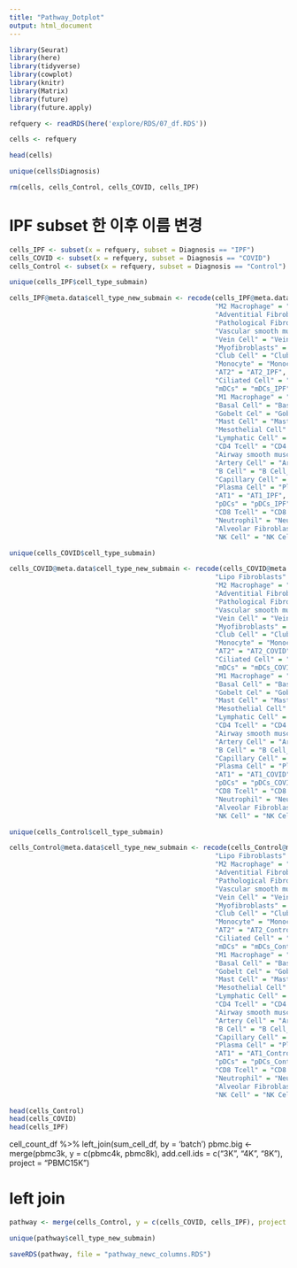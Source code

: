 ```yaml
---
title: "Pathway_Dotplot"
output: html_document
---
```


```r
library(Seurat)
library(here)
library(tidyverse)
library(cowplot)
library(knitr)
library(Matrix)
library(future)
library(future.apply)
```

```r
refquery <- readRDS(here('explore/RDS/07_df.RDS'))
```

```r
cells <- refquery
```

```r
head(cells)
```

```r
unique(cells$Diagnosis)
```

```r
rm(cells, cells_Control, cells_COVID, cells_IPF)
```


# IPF subset 한 이후 이름 변경 
```r
cells_IPF <- subset(x = refquery, subset = Diagnosis == "IPF")
cells_COVID <- subset(x = refquery, subset = Diagnosis == "COVID")
cells_Control <- subset(x = refquery, subset = Diagnosis == "Control")
```

```r
unique(cells_IPF$cell_type_submain)
```

```r
cells_IPF@meta.data$cell_type_new_submain <- recode(cells_IPF@meta.data$cell_type_submain,
                                                    "M2 Macrophage" = "M2 Macrophage_IPF",
                                                    "Adventitial Fibroblasts" = "Adventitial Fibroblasts_IPF",
                                                    "Pathological Fibroblasts" = "Pathological Fibroblasts_IPF",
                                                    "Vascular smooth muscle" = "Vascular smooth muscle_IPF",
                                                    "Vein Cell" = "Vein Cell_IPF",
                                                    "Myofibroblasts" = "Myofibroblasts_IPF",
                                                    "Club Cell" = "Club Cell_IPF",
                                                    "Monocyte" = "Monocyte_IPF", 
                                                    "AT2" = "AT2_IPF",
                                                    "Ciliated Cell" = "Ciliated Cell_IPF",
                                                    "mDCs" = "mDCs_IPF",
                                                    "M1 Macrophage" = "M1 Macrophage_IPF",
                                                    "Basal Cell" = "Basal Cell_IPF",
                                                    "Gobelt Cel" = "Gobelt Cell_IPF",
                                                    "Mast Cell" = "Mast Cell_IPF",
                                                    "Mesothelial Cell" = "Mesothelial Cell_IPF",
                                                    "Lymphatic Cell" = "Lymphatic Cell_IPF",
                                                    "CD4 Tcell" = "CD4 Tcell_IPF",
                                                    "Airway smooth muscle" = "Airway smooth muscle_IPF",
                                                    "Artery Cell" = "Artery Cell_IPF",
                                                    "B Cell" = "B Cell_IPF",
                                                    "Capillary Cell" = "Capillary Cell_IPF",
                                                    "Plasma Cell" = "Plasma Cell_IPF",
                                                    "AT1" = "AT1_IPF",
                                                    "pDCs" = "pDCs_IPF",
                                                    "CD8 Tcell" = "CD8 Tcell_IPF",
                                                    "Neutrophil" = "Neutrophil_IPF",
                                                    "Alveolar Fibroblasts" = "Alveolar Fibroblasts_IPF",
                                                    "NK Cell" = "NK Cell_IPF")
```

```r
unique(cells_COVID$cell_type_submain)
```

```r
cells_COVID@meta.data$cell_type_new_submain <- recode(cells_COVID@meta.data$cell_type_submain,
                                                    "Lipo Fibroblasts" = "Lipo Fibroblasts_COVID", 
                                                    "M2 Macrophage" = "M2 Macrophage_COVID",
                                                    "Adventitial Fibroblasts" = "Adventitial Fibroblasts_COVID",
                                                    "Pathological Fibroblasts" = "Pathological Fibroblasts_COVID",
                                                    "Vascular smooth muscle" = "Vascular smooth muscle_COVID",
                                                    "Vein Cell" = "Vein Cell_COVID",
                                                    "Myofibroblasts" = "Myofibroblasts_COVID",
                                                    "Club Cell" = "Club Cell_COVID",
                                                    "Monocyte" = "Monocyte_COVID", 
                                                    "AT2" = "AT2_COVID",
                                                    "Ciliated Cell" = "Ciliated Cell_COVID",
                                                    "mDCs" = "mDCs_COVID",
                                                    "M1 Macrophage" = "M1 Macrophage_COVID",
                                                    "Basal Cell" = "Basal Cell_COVID",
                                                    "Gobelt Cel" = "Gobelt Cell_COVID",
                                                    "Mast Cell" = "Mast Cell_COVID",
                                                    "Mesothelial Cell" = "Mesothelial Cell_COVID",
                                                    "Lymphatic Cell" = "Lymphatic Cell_COVID",
                                                    "CD4 Tcell" = "CD4 Tcell_COVID",
                                                    "Airway smooth muscle" = "Airway smooth muscle_COVID",
                                                    "Artery Cell" = "Artery Cell_COVID",
                                                    "B Cell" = "B Cell_COVID",
                                                    "Capillary Cell" = "Capillary Cell_COVID",
                                                    "Plasma Cell" = "Plasma Cell_COVID",
                                                    "AT1" = "AT1_COVID",
                                                    "pDCs" = "pDCs_COVID",
                                                    "CD8 Tcell" = "CD8 Tcell_COVID",
                                                    "Neutrophil" = "Neutrophil_COVID",
                                                    "Alveolar Fibroblasts" = "Alveolar Fibroblasts_COVID",
                                                    "NK Cell" = "NK Cell_COVID")
```

```r
unique(cells_Control$cell_type_submain)
```

```r
cells_Control@meta.data$cell_type_new_submain <- recode(cells_Control@meta.data$cell_type_submain,
                                                    "Lipo Fibroblasts" = "Lipo Fibroblasts_Control", 
                                                    "M2 Macrophage" = "M2 Macrophage_Control",
                                                    "Adventitial Fibroblasts" = "Adventitial Fibroblasts_Control",
                                                    "Pathological Fibroblasts" = "Pathological Fibroblasts_Control",
                                                    "Vascular smooth muscle" = "Vascular smooth muscle_Control",
                                                    "Vein Cell" = "Vein Cell_Control",
                                                    "Myofibroblasts" = "Myofibroblasts_Control",
                                                    "Club Cell" = "Club Cell_Control",
                                                    "Monocyte" = "Monocyte_Control", 
                                                    "AT2" = "AT2_Control",
                                                    "Ciliated Cell" = "Ciliated Cell_Control",
                                                    "mDCs" = "mDCs_Control",
                                                    "M1 Macrophage" = "M1 Macrophage_Control",
                                                    "Basal Cell" = "Basal Cell_Control",
                                                    "Gobelt Cel" = "Gobelt Cell_Control",
                                                    "Mast Cell" = "Mast Cell_Control",
                                                    "Mesothelial Cell" = "Mesothelial Cell_Control",
                                                    "Lymphatic Cell" = "Lymphatic Cell_Control",
                                                    "CD4 Tcell" = "CD4 Tcell_Control",
                                                    "Airway smooth muscle" = "Airway smooth muscle_Control",
                                                    "Artery Cell" = "Artery Cell_Control",
                                                    "B Cell" = "B Cell_Control",
                                                    "Capillary Cell" = "Capillary Cell_Control",
                                                    "Plasma Cell" = "Plasma Cell_Control",
                                                    "AT1" = "AT1_Control",
                                                    "pDCs" = "pDCs_Control",
                                                    "CD8 Tcell" = "CD8 Tcell_Control",
                                                    "Neutrophil" = "Neutrophil_Control",
                                                    "Alveolar Fibroblasts" = "Alveolar Fibroblasts_Control",
                                                    "NK Cell" = "NK Cell_Control")
```

```r
head(cells_Control)
head(cells_COVID)
head(cells_IPF)
```

cell_count_df %>% left_join(sum_cell_df, by = 'batch')
pbmc.big <- merge(pbmc3k, y = c(pbmc4k, pbmc8k), add.cell.ids = c("3K", "4K", "8K"), project = "PBMC15K")

# left join 
```r
pathway <- merge(cells_Control, y = c(cells_COVID, cells_IPF), project = "merge")
```

```r
unique(pathway$cell_type_new_submain)
```

```r
saveRDS(pathway, file = "pathway_newc_columns.RDS")
```









